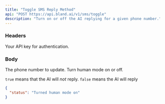 ```yaml
---
title: "Toggle SMS Reply Method"
api: "POST https://api.bland.ai/v1/sms/toggle"
description: "Turn on or off the AI replying for a given phone number."
---
```


### Headers

<ParamField header="authorization" type="string" required>
  Your API key for authentication.
</ParamField>

### Body

<ParamField body="phone_number" type="string">
  The phone number to update.
</ParamField>

<ParamField body="on" type="boolean">
Turn human mode on or off.

`true` means that the AI will _not_ reply.
`false` means the AI will reply

</ParamField>

<ResponseExample>

```json Response
{
  "status": "Turned human mode on"
}
```

</ResponseExample>
